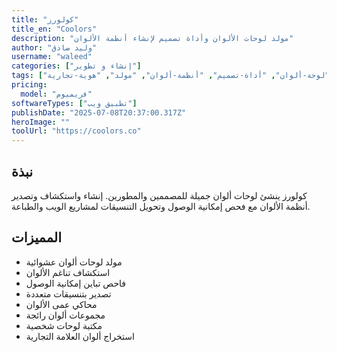 ```yaml
---
title: "كولورز"
title_en: "Coolors"
description: "مولد لوحات الألوان وأداة تصميم لإنشاء أنظمة الألوان"
author: "وليد صادق"
username: "waleed"
categories: ["إنشاء و تطوير"]
tags: ["لوحة-ألوان", "أداة-تصميم", "أنظمة-ألوان", "مولد", "هوية-تجارية"]
pricing:
  model: "فريميوم"
softwareTypes: ["تطبيق ويب"]
publishDate: "2025-07-08T20:37:00.317Z"
heroImage: ""
toolUrl: "https://coolors.co"
---
```

## نبذة
كولورز ينشئ لوحات ألوان جميلة للمصممين والمطورين. إنشاء واستكشاف وتصدير أنظمة الألوان مع فحص إمكانية الوصول وتحويل التنسيقات لمشاريع الويب والطباعة.

## المميزات
- مولد لوحات ألوان عشوائية
- استكشاف تناغم الألوان
- فاحص تباين إمكانية الوصول
- تصدير بتنسيقات متعددة
- محاكي عمى الألوان
- مجموعات ألوان رائجة
- مكتبة لوحات شخصية
- استخراج ألوان العلامة التجارية
